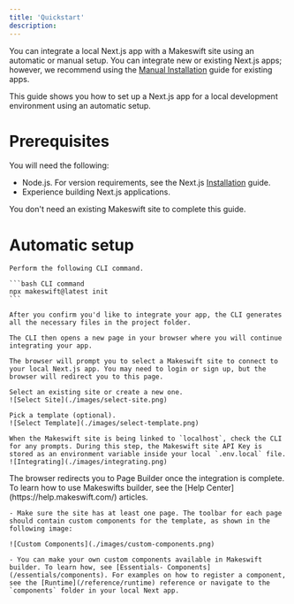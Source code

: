 ```yaml
---
title: 'Quickstart'
description: 
---
```


You can integrate a local Next.js app with a Makeswift site using an automatic or manual setup. You can integrate new or existing Next.js apps; however, we recommend using the [Manual Installation](/guides/manual-installation) guide for existing apps. 

This guide shows you how to set up a Next.js app for a local development environment using an automatic setup. 

# Prerequisites

You will need the following:
- Node.js. For version requirements, see the Next.js [Installation](https://nextjs.org/docs/getting-started/installation) guide.
- Experience building Next.js applications.

You don't need an existing Makeswift site to complete this guide. 

# Automatic setup

<Steps>
  <Step title="Initialize the app">

    Perform the following CLI command.

    ```bash CLI command
    npx makeswift@latest init
    ```

    After you confirm you'd like to integrate your app, the CLI generates all the necessary files in the project folder.
  
    The CLI then opens a new page in your browser where you will continue integrating your app.

  </Step>

  <Step title="Connect the Next.js app to a Makeswift site">

    The browser will prompt you to select a Makeswift site to connect to your local Next.js app. You may need to login or sign up, but the browser will redirect you to this page.

    Select an existing site or create a new one.
    ![Select Site](./images/select-site.png)

    Pick a template (optional).
    ![Select Template](./images/select-template.png)

    When the Makeswift site is being linked to `localhost`, check the CLI for any prompts. During this step, the Makeswift site API Key is stored as an environment variable inside your local `.env.local` file.
    ![Integrating](./images/integrating.png)

  </Step>

  <Step title="Start building">
    The browser redirects you to Page Builder once the integration is complete. To learn how to use Makeswifts builder, see the [Help Center](https://help.makeswift.com/) articles.    
    
    - Make sure the site has at least one page. The toolbar for each page should contain custom components for the template, as shown in the following image:

    ![Custom Components](./images/custom-components.png)

    - You can make your own custom components available in Makeswift builder. To learn how, see [Essentials- Components](/essentials/components). For examples on how to register a component, see the [Runtime](/reference/runtime) reference or navigate to the `components` folder in your local Next app.  
  </Step>
</Steps>





